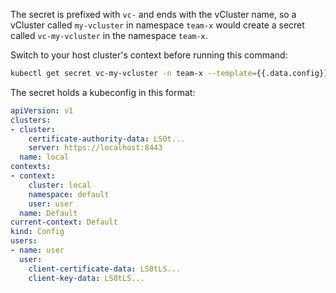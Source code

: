 
The secret is prefixed with `vc-` and ends with the vCluster name, so a vCluster called `my-vcluster` in namespace `team-x` would create a secret called `vc-my-vcluster` in the namespace `team-x`.

Switch to your host cluster's context before running this command:

```bash 
kubectl get secret vc-my-vcluster -n team-x --template={{.data.config}} | base64 -D
```

The secret holds a kubeconfig in this format:

```yaml
apiVersion: v1
clusters:
- cluster:
    certificate-authority-data: LS0t...
    server: https://localhost:8443
  name: local
contexts:
- context:
    cluster: local
    namespace: default
    user: user
  name: Default
current-context: Default
kind: Config
users:
- name: user
  user:
    client-certificate-data: LS0tLS...
    client-key-data: LS0tLS...
```
